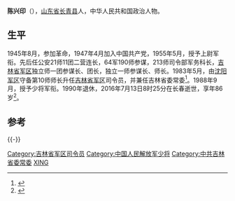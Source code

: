 '''陈兴印'''（{{bd|1930年|1月|2016年|7月13日}}），[[山东省|山东省]][[长青县|长青县]]人，中华人民共和国政治人物。

== 生平 ==
1945年8月，参加革命，1947年4月加入中国共产党，1955年5月，授予上尉军衔。先后任公安21师11团二营连长，64军190师参谋，213师司令部军务科长，[[吉林省军区|吉林省军区]]独立师一团参谋长、团长，独立一师参谋长、师长。1983年5月，由[[沈阳军区|沈阳军区]]守备第10师师长升任[[吉林省军区|吉林省军区]]司令员，并兼任吉林省委常委<ref>{{cite news|title=吉林省军区原司令员陈兴印逝世 享年86岁|url=http://news.sohu.com/20160724/n460739451.shtml|accessdate=2016-07-24|agency=搜狐网}}</ref>。1988年9月，授予少将军衔。1990年退休，2016年7月13日8时25分在长春逝世，享年86岁<ref>{{cite news|title=陈兴印同志逝世|url=http://cpc.people.com.cn/n1/2016/0724/c87393-28579823.html|accessdate=2016-07-24|agency=吉林日报|date=2016年7月24日}}</ref>。

==参考==
{{reflist}}
{{-}}
{{start box}}
{{s-mil|pla}}
{{s-before|[[何友发|何友发]]}}
{{s-title|[[吉林省军区|吉林省军区]][[司令员|司令员]]|1983年5月--1990月6月}}
{{s-after|[[周再康|周再康]]}}
{{end box}}

[[Category:吉林省军区司令员|Category:吉林省军区司令员]]
[[Category:中国人民解放军少将|Category:中国人民解放军少将]]
[[Category:中共吉林省委常委|Category:中共吉林省委常委]]
[[Category:陈姓|XING]]